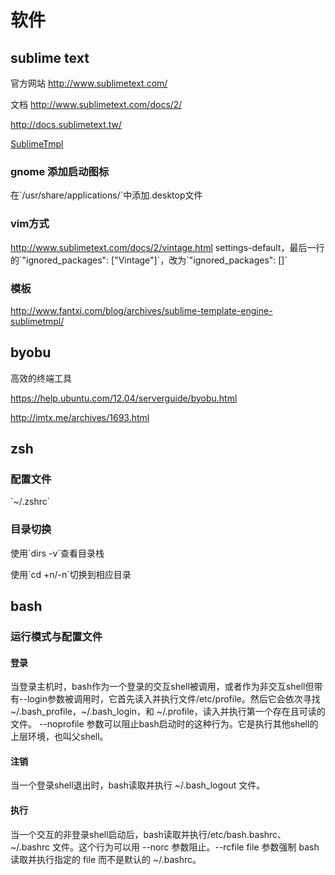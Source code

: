 = 软件 =

== sublime text ==

官方网站 [[http://www.sublimetext.com/]]

文档 [[http://www.sublimetext.com/docs/2/]]

[[http://docs.sublimetext.tw/]]

[[http://www.fantxi.com/blog/archives/sublime-template-engine-sublimetmpl/|SublimeTmpl]]

=== gnome 添加启动图标 ===
在`/usr/share/applications/`中添加.desktop文件

=== vim方式 ===
[[http://www.sublimetext.com/docs/2/vintage.html]]
settings-default，最后一行的`"ignored_packages": ["Vintage"]`，改为`"ignored_packages": []`

=== 模板 ===
[[http://www.fantxi.com/blog/archives/sublime-template-engine-sublimetmpl/]]

== byobu ==
高效的终端工具

[[https://help.ubuntu.com/12.04/serverguide/byobu.html]]

[[http://imtx.me/archives/1693.html]]

== zsh ==
=== 配置文件 ===
`~/.zshrc`

===目录切换===
使用`dirs -v`查看目录栈

使用`cd +n/-n`切换到相应目录

== bash ==
=== 运行模式与配置文件 ===
==== 登录 ====
当登录主机时，bash作为一个登录的交互shell被调用，或者作为非交互shell但带有--login参数被调用时，它首先读入并执行文件/etc/profile。然后它会依次寻找 ~/.bash_profile，~/.bash_login，和 ~/.profile，读入并执行第一个存在且可读的文件。 --noprofile 参数可以阻止bash启动时的这种行为。它是执行其他shell的上层环境，也叫父shell。
==== 注销 ====
当一个登录shell退出时，bash读取并执行 ~/.bash_logout 文件。
==== 执行 ====
当一个交互的非登录shell启动后，bash读取并执行/etc/bash.bashrc、~/.bashrc 文件。这个行为可以用 --norc 参数阻止。--rcfile file 参数强制 bash 读取并执行指定的 file 而不是默认的 ~/.bashrc。
